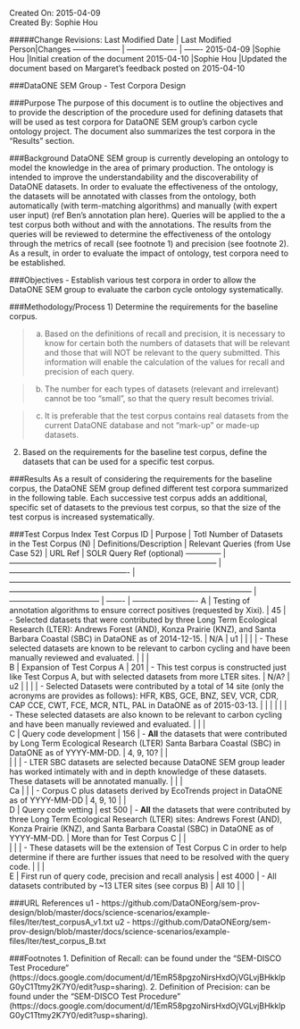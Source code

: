 Created On: 2015-04-09                                                   	
Created By: Sophie Hou

#####Change Revisions:
Last Modified Date | Last Modified Person|Changes
------------------ | ------------------- | -------
2015-04-09         |Sophie Hou           |Initial creation of the document
2015-04-10         |Sophie Hou           |Updated the document based on Margaret’s feedback posted on 2015-04-10

###DataONE SEM Group - Test Corpora Design 
 
###Purpose
The purpose of this document is to outline the objectives and to provide the description of the procedure used for defining datasets that will be used as test corpora for DataONE SEM group’s carbon cycle ontology project.  The document also summarizes the test corpora in the “Results” section.  
 
###Background
DataONE SEM group is currently developing an ontology to model the knowledge in the area of primary production.  The ontology is intended to improve the understandability and the discoverability of DataONE datasets.  In order to evaluate the effectiveness of the ontology, the datasets will be annotated with classes from the ontology, both automatically (with term-matching algorithms) and manually (with expert user input) (ref Ben’s annotation plan here).  Queries will be applied to the a test corpus both without and with the annotations.  The results from the queries will be reviewed to determine the effectiveness of the ontology through the metrics of recall (see footnote 1) and precision (see footnote 2).  As a result, in order to evaluate the impact of ontology, test corpora need to be established.
 
###Objectives
- Establish various test corpora in order to allow the DataONE SEM group to evaluate the carbon cycle ontology systematically.

###Methodology/Process
1) Determine the requirements for the baseline corpus.

>a) Based on the definitions of recall and precision, it is necessary to know for certain both the numbers of datasets that will be relevant and those that will NOT be relevant to the query submitted.  This information will enable the calculation of the values for recall and precision of each query.

>b) The number for each types of datasets (relevant and irrelevant) cannot be too “small”, so that the query result becomes trivial.

>c) It is preferable that the test corpus contains real datasets from the current DataONE database and not “mark-up” or made-up datasets.

2) Based on the requirements for the baseline test corpus, define the datasets that can be used for a specific test corpus.

###Results
As a result of considering the requirements for the baseline corpus, the DataONE SEM group defined different test corpora summarized in the following table.  Each successive test corpus adds an additional, specific set of datasets to the previous test corpus, so that the size of the test corpus is increased systematically.

###Test Corpus Index
Test Corpus ID | Purpose                                                                           | Totl Number of Datasets in the Test Corpus (N) | Definitions/Description                                                                                                                                                                                   | Relevant Queries (from Use Case 52) | URL Ref | SOLR Query Ref (optional)
-------------- | --------------------------------------------------------------------------------  | ---------------------------------------------- | --------------------------------------------------------------------------------------------------------------------------------------------------------------------------------------------------------- | ----------------------------------- | ------- | -------------------------
A              | Testing of annotation algorithms to ensure correct positives (requested by Xixi). | 45                                             | - Selected datasets that were contributed by three Long Term Ecological Research (LTER): Andrews Forest (AND), Konza Prairie (KNZ), and Santa Barbara Coastal (SBC) in DataONE as of 2014-12-15.          | N/A                                 | u1      |
               |                                                                                   |                                                | - These selected datasets are known to be relevant to carbon cycling and have been manually reviewed and evaluated.                                                                                       |                                     |         |           
B              | Expansion of Test Corpus A                                                        | 201                                            | - This test corpus is constructed just like Test Corpus A, but with selected datasets from more LTER sites.                                                                                               | N/A?                                | u2      |
               |                                                                                   |                                                | - Selected Datasets were contributed by a total of 14 site (only the acronyms are provides as follows): HFR, KBS, GCE, BNZ, SEV, VCR, CDR, CAP CCE, CWT, FCE, MCR, NTL, PAL in DataONE as of 2015-03-13.  |                                     |         |
               |                                                                                   |                                                | - These selected datasets are also known to be relevant to carbon cycling and have been manually reviewed and evaluated.                                                                                  |                                     |         |               
C              | Query code development                                                            | 156                                            | - **All** the datasets that were contributed by Long Term Ecological Research (LTER) Santa Barbara Coastal (SBC) in DataONE as of YYYY-MM-DD.                                                             | 4, 9, 10?                           |         |          
               |                                                                                   |                                                | - LTER SBC datasets are selected because DataONE SEM group leader has worked intimately with and in depth knowledge of these datasets.  These datasets will be annotated manually.                        |                                     |         |          
Ca             |                                                                                   |                                                | - Corpus C plus datasets derived by EcoTrends project in DataONE as of YYYY-MM-DD                                                                                                                         | 4, 9, 10                            |         |   
D              | Query code vetting                                                                | est 500                                        | - **All** the datasets that were contributed by three Long Term Ecological Research (LTER) sites: Andrews Forest (AND), Konza Prairie (KNZ), and Santa Barbara Coastal (SBC) in DataONE as of YYYY-MM-DD. | More than for Test Corpus C         |         |                                
               |                                                                                   |                                                | - These datasets will be the extension of Test Corpus C in order to help determine if there are further issues that need to be resolved with the query code.                                              |                                     |         |                                                             
E              | First run of query code, precision and recall analysis                            | est 4000                                       | - All datasets contributed by ~13 LTER sites (see corpus B)                                                                                                                                               | All 10                              |         |                                                                            

###URL References
u1 - https://github.com/DataONEorg/sem-prov-design/blob/master/docs/science-scenarios/example-files/lter/test_corpusA_v1.txt
u2 - https://github.com/DataONEorg/sem-prov-design/blob/master/docs/science-scenarios/example-files/lter/test_corpus_B.txt

###Footnotes
1.     Definition of Recall: can be found under the “SEM-DISCO Test Procedure” (https://docs.google.com/document/d/1EmR58pgzoNirsHxdOjVGLvjBHkklpG0yC1Ttmy2K7Y0/edit?usp=sharing).
2.     Definition of Precision: can be found under the “SEM-DISCO Test Procedure” (https://docs.google.com/document/d/1EmR58pgzoNirsHxdOjVGLvjBHkklpG0yC1Ttmy2K7Y0/edit?usp=sharing).
